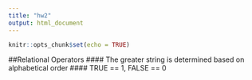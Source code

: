 ```yaml
---
title: "hw2"
output: html_document
---
```


```r
knitr::opts_chunk$set(echo = TRUE)
```

##Relational Operators
#### The greater string is determined based on alphabetical order
#### TRUE == 1, FALSE == 0

